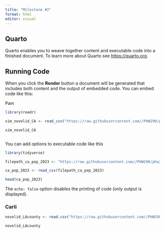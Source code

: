 ```yaml
---
title: "Milestone #2"
format: html
editor: visual
---
```


## Quarto

Quarto enables you to weave together content and executable code into a finished document. To learn more about Quarto see <https://quarto.org>.

## Running Code

When you click the **Render** button a document will be generated that includes both content and the output of embedded code. You can embed code like this:

Pam

```r
library(readr)

sim_novelid_CA <- read_csv("https://raw.githubusercontent.com//PHW290/phw251_projectdata/main/scenario_1/sim_novelid_CA.csv")

sim_novelid_CA



```

You can add options to executable code like this

```r
library(tidyverse)

filepath_ca_pop_2023 <- "https://raw.githubusercontent.com//PHW290/phw251_projectdata/main/scenario_1/ca_pop_2023.csv"

ca_pop_2023 <- read_csv(filepath_ca_pop_2023)

head(ca_pop_2023)
```

The `echo: false` option disables the printing of code (only output is displayed).

### Carli

```r

novelid_LAcounty <- read.csv("https://raw.githubusercontent.com//PHW290/phw251_projectdata/main/scenario_1/sim_novelid_LACounty.csv")

novelid_LAcounty




```
